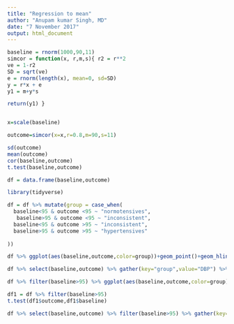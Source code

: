 ```yaml
---
title: "Regression to mean"
author: "Anupam kumar Singh, MD"
date: "7 November 2017"
output: html_document
---
```



```r
baseline = rnorm(1000,90,11)
simcor = function(x, r,m,s){ r2 = r**2 
ve = 1-r2 
SD = sqrt(ve) 
e = rnorm(length(x), mean=0, sd=SD) 
y = r*x + e  
y1 = m+y*s

return(y1) } 


x=scale(baseline)

outcome=simcor(x=x,r=0.8,m=90,s=11)
```



```r
sd(outcome)
mean(outcome)
cor(baseline,outcome)
t.test(baseline,outcome)
```

```r
df = data.frame(baseline,outcome)

library(tidyverse)

df = df %>% mutate(group = case_when(
  baseline<95 & outcome <95 ~ "normotensives",
   baseline>95 & outcome <95 ~ "inconsistent",
  baseline<95 & outcome >95 ~ "inconsistent",
  baseline>95 & outcome >95 ~ "hypertensives"
  
))

```


```r
df %>% ggplot(aes(baseline,outcome,color=group))+geom_point()+geom_hline(yintercept=95)+geom_vline(xintercept=95)

```


```r
df %>% select(baseline,outcome) %>% gather(key="group",value="DBP") %>% ggplot(aes(y=DBP,x=group))+geom_boxplot()
```


```r
df %>% filter(baseline>95) %>% ggplot(aes(baseline,outcome,color=group))+geom_point() +geom_hline(yintercept=95)+geom_vline(xintercept=95)

```

```r
df1 = df %>% filter(baseline>95)
t.test(df1$outcome,df1$baseline)
```

```r
df %>% select(baseline,outcome) %>% filter(baseline>95) %>% gather(key="group",value="DBP") %>% ggplot(aes(y=DBP,x=group))+geom_boxplot()
```




